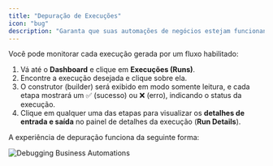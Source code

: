 ```yaml
---
title: "Depuração de Execuções"
icon: "bug"
description: "Garanta que suas automações de negócios estejam funcionando corretamente"
---
```


Você pode monitorar cada execução gerada por um fluxo habilitado:

1. Vá até o **Dashboard** e clique em **Execuções (Runs)**.
2. Encontre a execução desejada e clique sobre ela.
3. O construtor (builder) será exibido em modo somente leitura, e cada etapa mostrará um ✅ (sucesso) ou ❌ (erro), indicando o status da execução.
4. Clique em qualquer uma das etapas para visualizar os **detalhes de entrada e saída** no painel de detalhes da execução (**Run Details**).

A experiência de depuração funciona da seguinte forma:

![Debugging Business Automations](/resources/debugging.png)